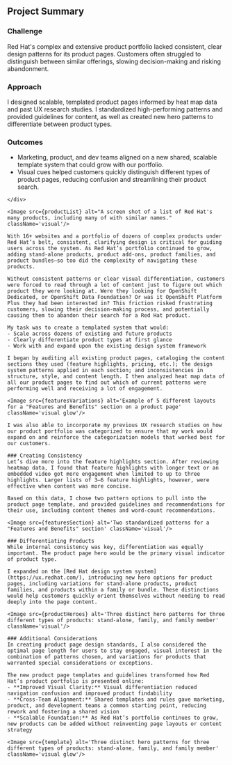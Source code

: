 

<section className='summary-card'>
    <div className='wrapper'>
        <h2 className='visually-hidden'>Project Summary</h2>
        <div className='summary-card'>
            <div>
                <h3>Challenge</h3>                    <p>Red Hat's complex and extensive product portfolio lacked consistent, clear design patterns for its product pages. Customers often struggled to distinguish between similar offerings, slowing decision-making and risking abandonment.</p>
            </div>
            <div>
                <h3>Approach</h3>
                <p>I designed scalable, templated product pages informed by heat map data and past UX research studies. I standardized high-performing patterns and provided guidelines for content, as well as created new hero patterns to differentiate between product types.</p>
            </div>
            <div>
                <h3>Outcomes</h3>
                <ul>
                    <li>Marketing, product, and dev teams aligned on a new shared, scalable template system that could grow with our portfolio.</li>
                    <li>Visual cues helped customers quickly distinguish different types of product pages, reducing confusion and streamlining their product search.</li>
                </ul>
            </div>
        </div>


    </div>
</section>

<Section theme='alt'>
    <H2group eyebrow="Challenge + Opportunity" heading="Guiding Users Through a Complex Product Ecosystem" />

    <Image src={productList} alt="A screen shot of a list of Red Hat's many products, including many of with similar names." className='visual'/>

    With 16+ websites and a portfolio of dozens of complex products under Red Hat’s belt, consistent, clarifying design is critical for guiding users across the system. As Red Hat’s portfolio continued to grow, adding stand-alone products, product add-ons, product families, and product bundles—so too did the complexity of navigating these products.

    Without consistent patterns or clear visual differentiation, customers were forced to read through a lot of content just to figure out which product they were looking at. Were they looking for OpenShift Dedicated, or OpenShift Data Foundation? Or was it OpenShift Platform Plus they had been interested in? This friction risked frustrating customers, slowing their decision-making process, and potentially causing them to abandon their search for a Red Hat product.

    My task was to create a templated system that would:
    - Scale across dozens of existing and future products
    - Clearly differentiate product types at first glance
    - Work with and expand upon the existing design system framework
</Section>
<Section theme=''>
    <H2group eyebrow="Discovery" heading="Auditing & Analyzing Performance of Current Patterns" />

    I began by auditing all existing product pages, cataloging the content sections they used (feature highlights, pricing, etc.); the design system patterns applied in each section; and inconsistencies in structure, style, and content length. I then analyzed heat map data of all our product pages to find out which of current patterns were performing well and receiving a lot of engagement.

    <Image src={featuresVariations} alt='Example of 5 different layouts for a "Features and Benefits" section on a product page' className='visual glow'/>

    I was also able to incorporate my previous UX research studies on how our product portfolio was categorized to ensure that my work would expand on and reinforce the categorization models that worked best for our customers.
</Section>
<Section theme='alt'>
    <H2group eyebrow="Strategy" heading="Balancing Consistency and Differentiation" />

    ### Creating Consistency
    Let’s dive more into the feature highlights section. After reviewing heatmap data, I found that feature highlights with longer text or an embedded video got more engagement when limited to up to three highlights. Larger lists of 3–6 feature highlights, however, were effective when content was more concise.

    Based on this data, I chose two pattern options to pull into the product page template, and provided guidelines and recommendations for their use, including content themes and word-count recommendations.

    <Image src={featuresSection} alt='Two standardized patterns for a "Features and Benefits" section' className='visual'/>

    ### Differentiating Products
    While internal consistency was key, differentiation was equally important. The product page hero would be the primary visual indicator of product type.

    I expanded on the [Red Hat design system system](https://ux.redhat.com/), introducing new hero options for product pages, including variations for stand-alone products, product families, and products within a family or bundle. These distinctions would help customers quickly orient themselves without needing to read deeply into the page content.

    <Image src={productHeroes} alt='Three distinct hero patterns for three different types of products: stand-alone, family, and family member' className='visual'/>

    ### Additional Considerations
    In creating product page design standards, I also considered the optimal page length for users to stay engaged, visual interest in the combination of patterns chosen, and variations for products that warranted special considerations or exceptions.
</Section>
<Section theme=''>
    <H2group eyebrow="Outcomes" heading="A Clarified and Scalable UX" />

    The new product page templates and guidelines transformed how Red Hat’s product portfolio is presented online:
    - **Improved Visual Clarity:** Visual differentiation reduced navigation confusion and improved product findability
    - **Cross-Team Alignment:** Shared templates and rules gave marketing, product, and development teams a common starting point, reducing rework and fostering a shared vision
    - **Scalable Foundation:** As Red Hat’s portfolio continues to grow, new products can be added without reinventing page layouts or content strategy

    <Image src={template} alt='Three distinct hero patterns for three different types of products: stand-alone, family, and family member' className='visual glow'/>
</Section>

